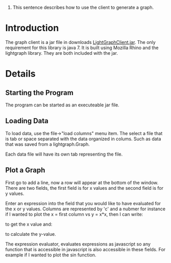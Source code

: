 #This sentence describes how to use the client to generate a graph.

= Introduction =

The graph client is a jar file in downloads [http://code.google.com/p/light-weight-graphing/downloads/detail?name=LightGraphClient.jar&can=2&q= LightGraphClient.jar]. The only requirement for this library is java 7. It is built using Mozilla Rhino and the lightgraph library. They are both included with the jar.

= Details =

==Starting the Program==

The program can be started as an executeable jar file.
{{{ java -jar LightGraphClient.jar }}}

==Loading Data==
To load data, use the file->"load columns" menu item. The select a file that is tab or space separated with the data organized in colums. Such as data that was saved from a lightgraph.Graph.

Each data file will have its own tab representing the file.

==Plot a Graph==

First go to add a line, now a row will appear at the bottom of the window. There are two fields, the first field is for x values and the second field is for y values. 

Enter an expression into the field that you would like to have evaluated for the x or y values. Columns are represented by 'c' and a nubmer for instance if I wanted to plot the x = first column vs y = x*x, then I can write:


{{{ c0 }}}

to get the x value and:


{{{c0*c0}}}


to calculate the y-value.

The expression evaluator, evaluates expressions as javascript so any function that is accessible in javascript is also accessible in these fields. For example if I wanted to plot the sin function.

{{{Math.sin(c0)}}}